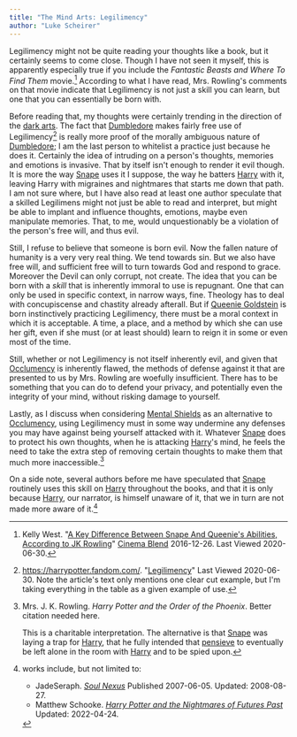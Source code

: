 ```yaml
---
title: "The Mind Arts: Legilimency"
author: "Luke Scheirer"
---
```


Legilimency might not be quite reading your thoughts like a book, but it
certainly seems to come close.  Though I have not seen it myself, this
is apparently especially true if you include the _Fantastic Beasts and
Where To Find Them_ movie.[^20200630-8] According to what I have read,
Mrs. Rowling's comments on that movie indicate that Legilimency is not
just a skill you can learn, but one that you can essentially be born with.

Before reading that, my thoughts were certainly trending in the direction
of the [dark arts]. The fact that [Dumbledore] makes fairly free use of
Legilimency[^20200630-9] is really more proof of the morally ambiguous nature
of [Dumbledore]; I am the last person to whitelist a practice just because
he does it.  Certainly the idea of intruding on a person's thoughts, memories
and emotions is invasive.  That by itself isn't enough to render it evil
though.  It is more the way [Snape] uses it I suppose, the way he batters
[Harry] with it, leaving Harry with migraines and nightmares that starts me
down that path. I am not sure where, but I have also read at least one author
speculate that a skilled Legilimens might not just be able to read and
interpret, but might be able to implant and influence thoughts, emotions, maybe
even manipulate memories. That, to me, would unquestionably be a violation of
the person's free will, and thus evil.

Still, I refuse to believe that someone is born evil.  Now the fallen nature of
humanity is a very very real thing.  We tend towards sin.  But we also have
free will, and sufficient free will to turn towards God  and respond to grace.
Moreover the Devil can only corrupt, not create.  The idea that you can be born
with a *skill* that is inherently immoral to use is repugnant.  One that can
only be used in specific context, in narrow ways, fine.  Theology has to deal
with concupiscense and chastity already afterall.  But if [Queenie Goldstein]
is born instinctively practicing Legilimency, there must be a moral context in
which it is acceptable.  A time, a place, and a method by which she can use her
gift, even if she must (or at least should) learn to reign it in some or even
most of the time.

Still, whether or not Legilimency is not itself inherently evil, and given that
[Occlumency] is inherently flawed, the methods of defense against it that are
presented to us by Mrs. Rowling are woefully insufficient. There has to be
something that you can do to defend your privacy, and potentially even the
integrity of your mind, without risking damage to yourself.

[Occlumency]: <../occlumency>

Lastly, as I discuss when considering [Mental Shields] as an alternative to
[Occlumency], using Legilimency must in some way undermine any defenses you
may have against being yourself attacked with it.  Whatever [Snape] does to
protect his own thoughts, when he is attacking [Harry]'s mind, he feels the
need to take the extra step of removing certain thoughts to make them that much
more inaccessible.[^20191119-9]

On a side note, several authors before me have speculated that [Snape]
routinely uses this skill on [Harry] throughout the books, and that it is
only because [Harry], our narrator, is himself unaware of it, that we in turn
are not made more aware of it.[^221216-1]


[Mental Shields]: <../mental_shields>

[^20191119-9]: Mrs. J. K. Rowling.  _Harry Potter and the Order of
the Phoenix_.  Better citation needed here.

    This is a charitable interpretation.  The alternative is that [Snape] was
    laying a trap for [Harry], that he fully intended that [pensieve] to
    eventually be left alone in the room with [Harry] and to be spied upon.

[pensieve]: <../../time/pensieve>

[dark arts]: <../../dark>

[Snape]: <../../../people/snape/severus>

[Harry]: <../../../people/potter/harry_james>

[Queenie Goldstein]: <../../../people/goldstein/queenie>

[Dumbledore]: <../../../people/dumbledore/albus_percival_wulfric_brian>

[^221216-1]: works include, but not limited to:
    * JadeSeraph. _[Soul Nexus](https://www.fanfiction.net/s/3577157)_ Published 2007-06-05. Updated: 2008-08-27.
    * Matthew Schooke. _[Harry Potter and the Nightmares of Futures Past](https://github.com/IntermittentlyRupert/hpnofp-ebook)_ Updated: 2022-04-24.

[^20200630-8]: Kelly West.
"[A Key Difference Between Snape And Queenie's Abilities, According to JK
Rowling](https://www.cinemablend.com/news/1604520/a-key-difference-between-snape-and-queenies-abilities-according-to-jk-rowling)"
[Cinema Blend](https://www.cinemablend.com/) 2016-12-26.  Last Viewed 2020-06-30.


[^20200630-9]: https://harrypotter.fandom.com/.
"[Legilimency](https://harrypotter.fandom.com/wiki/Legilimency)" Last
Viewed 2020-06-30.  Note the article's text only mentions one clear cut
example, but I'm taking everything in the table as a given example of use.
